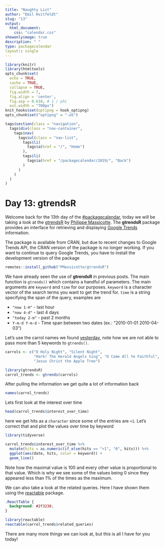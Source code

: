 ```yaml
---
title: "Naughty List"
author: "Emil Hvitfeldt"
slug: "13"
output: 
  html_document:
    css: "calendar.css"
showonlyimage: true
description: " "
type: packagecalendar
layout:: single
---
```


<html>
    <link rel="stylesheet" href="/css/calendar-post.css"/>
</html>

```r
library(knitr)
library(htmltools)
opts_chunk$set(
  echo = TRUE, 
  cache = TRUE,
  collapse = TRUE,
  fig.width = 7, 
  fig.align = 'center',
  fig.asp = 0.618, # 1 / phi
  out.width = "700px")
knit_hooks$set(optipng = hook_optipng)
opts_chunk$set("optipng" = "-o5")
```

```r
tags$section(class = "navigation",
  tags$div(class = "nav-container",
    tags$nav(
      tags$ul(class = "nav-list",
        tags$li(
          tags$a(href = "/", "Home")
        ),
        tags$li(
          tags$a(href = "/packagecalendar/2019/", "Back")
        )
      )
    )
  )
)
```

# Day 13: gtrendsR

Welcome back for the 13th day of the [#packagecalendar](https://twitter.com/hashtag/packagecalendar),
today we will be taking a look at the [gtrendsR](https://github.com/PMassicotte/gtrendsR) by [Philippe Massicotte](https://twitter.com/philmassicotte).
The **gtrendsR** package provides an interface for retrieving and displaying [Google Trends](https://trends.google.com/) information.

The package is available from CRAN, but due to recent changes to Google Trends API, 
the CRAN version of the package is no longer working. 
If you want to continue to query Google Trends, you have to install the development version of the package

```r
remotes::install_github("PMassicotte/gtrendsR")
```

We have already seen the use of **gtrendsR** in previous posts.
The main function is `gtrends()` which contains a handful of parameters.
The main arguments are `keyword` and `time` for our purposes.
`keyword` is a character vector of the search terms you want to get the trend for.
`time` is a string specifying the span of the query, examples are 

- `"now 1-H"` - last hour
- `"now 4-d"` - last 4 days
- `"today 2-m"` - past 2 months
- `Y-m-d Y-m-d` - Time span between two dates (ex.: "2010-01-01 2010-04-03")

Let's use the carrol names we found [yesterday](https://www.hvitfeldt.me/pkgcal2019/12/),
note how we are not able to pass more than 5 keywords to `gtrends()`.

```r
carrols <- c("O Holy Night", "Silent Night", 
             "Hark! The Herald Angels Sing", "O Come All Ye Faithful", 
             "Jesus Christ the Apple Tree")
```

```r
library(gtrendsR)
carrol_trends <- gtrends(carrols)
```

After pulling the information we get quite a lot of information back

```r
names(carrol_trends)
```

Lets first look at the interest over time

```r
head(carrol_trends$interest_over_time)
```

here we get hits as a `character` since some of the entries are `<1`.
Let's correct that and plot the values over time by keyword

```r
library(tidyverse)

carrol_trends$interest_over_time %>%
  mutate(hits = as.numeric(if_else(hits == "<1", "0", hits))) %>%
  ggplot(aes(date, hits, color = keyword)) +
  geom_line()
```

Note how the maximal value is 100 and every other value is proportional to that value.
Which is why we see some of the values being 0 since they appeared less than 1% of the times as the maximum.

We can also take a look at the related queries.
Here I have shown them using the [reactable](https://glin.github.io/reactable/) package.

```css
.ReactTable {
  background: #2f3238;
}
```

```r
library(reactable)
reactable(carrol_trends$related_queries)
```

There are many more things we can look at, but this is all I have for you today!